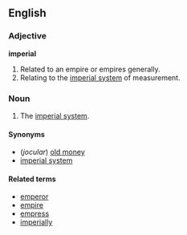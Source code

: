 ==English==
===Adjective===
'''imperial'''

#Related to an empire or empires generally.
#Relating to the [[imperial system]] of measurement.

===Noun===
#The [[imperial system]].

====Synonyms====
*(''jocular'') [[old money]]
*[[imperial system]]

====Related terms====
*[[emperor]]
*[[empire]]
*[[empress]]
*[[imperially]]